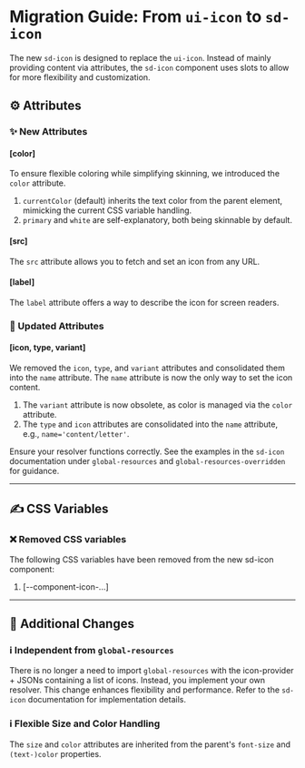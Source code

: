# Migration Guide: From `ui-icon` to `sd-icon`

The new `sd-icon` is designed to replace the `ui-icon`. Instead of mainly providing content via attributes, the `sd-icon` component uses slots to allow for more flexibility and customization.

## ⚙️ Attributes

### ✨ New Attributes

#### [color]

To ensure flexible coloring while simplifying skinning, we introduced the `color` attribute.

1. `currentColor` (default) inherits the text color from the parent element, mimicking the current CSS variable handling.
2. `primary` and `white` are self-explanatory, both being skinnable by default.

#### [src]

The `src` attribute allows you to fetch and set an icon from any URL.

#### [label]

The `label` attribute offers a way to describe the icon for screen readers.

### 🔀 Updated Attributes

#### [icon, type, variant]

We removed the `icon`, `type`, and `variant` attributes and consolidated them into the `name` attribute. The `name` attribute is now the only way to set the icon content.

1. The `variant` attribute is now obsolete, as color is managed via the `color` attribute.
2. The `type` and `icon` attributes are consolidated into the `name` attribute, e.g., `name='content/letter'`.

Ensure your resolver functions correctly. See the examples in the `sd-icon` documentation under `global-resources` and `global-resources-overridden` for guidance.

<hr />

## ✍️ CSS Variables

### ❌ Removed CSS variables

The following CSS variables have been removed from the new sd-icon component:

1. [--component-icon-...]

<hr />

## 💪 Additional Changes

### ℹ️ Independent from `global-resources`

There is no longer a need to import `global-resources` with the icon-provider + JSONs containing a list of icons. Instead, you implement your own resolver. This change enhances flexibility and performance. Refer to the `sd-icon` documentation for implementation details.

### ℹ️ Flexible Size and Color Handling

The `size` and `color` attributes are inherited from the parent's `font-size` and `(text-)color` properties.
